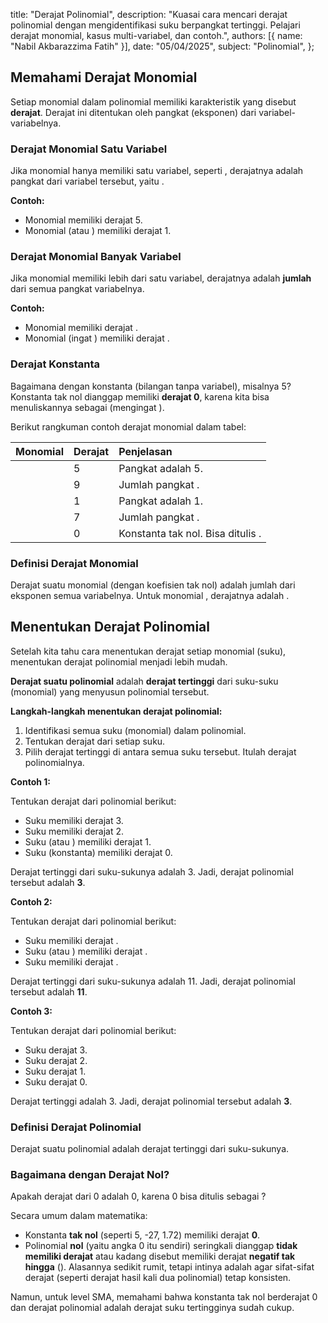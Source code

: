   title: "Derajat Polinomial",
  description: "Kuasai cara mencari derajat polinomial dengan mengidentifikasi suku berpangkat tertinggi. Pelajari derajat monomial, kasus multi-variabel, dan contoh.",
  authors: [{ name: "Nabil Akbarazzima Fatih" }],
  date: "05/04/2025",
  subject: "Polinomial",
};

## Memahami Derajat Monomial

Setiap monomial dalam polinomial memiliki karakteristik yang disebut **derajat**. Derajat ini ditentukan oleh pangkat (eksponen) dari variabel-variabelnya.

### Derajat Monomial Satu Variabel

Jika monomial hanya memiliki satu variabel, seperti <InlineMath math="ax^n" />, derajatnya adalah pangkat dari variabel tersebut, yaitu <InlineMath math="n" />.

**Contoh:**

- Monomial <InlineMath math="4x^5" /> memiliki derajat 5.
- Monomial <InlineMath math="0,12x" /> (atau <InlineMath math="0,12x^1" />) memiliki derajat 1.

### Derajat Monomial Banyak Variabel

Jika monomial memiliki lebih dari satu variabel, derajatnya adalah **jumlah** dari semua pangkat variabelnya.

**Contoh:**

- Monomial <InlineMath math="\frac{3}{4}x^2y^7" /> memiliki derajat <InlineMath math="2 + 7 = 9" />.
- Monomial <InlineMath math="2,17x^3yz^3" /> (ingat <InlineMath math="y = y^1" />) memiliki derajat <InlineMath math="3 + 1 + 3 = 7" />.

### Derajat Konstanta

Bagaimana dengan konstanta (bilangan tanpa variabel), misalnya 5? Konstanta tak nol dianggap memiliki **derajat 0**, karena kita bisa menuliskannya sebagai <InlineMath math="5x^0" /> (mengingat <InlineMath math="x^0 = 1" />).

Berikut rangkuman contoh derajat monomial dalam tabel:

| Monomial                                | Derajat | Penjelasan                                                   |
| :-------------------------------------- | :------ | :----------------------------------------------------------- |
| <InlineMath math="4x^5" />              | 5       | Pangkat <InlineMath math="x" /> adalah 5.                    |
| <InlineMath math="\frac{3}{4}x^2y^7" /> | 9       | Jumlah pangkat <InlineMath math="2+7=9" />.                  |
| <InlineMath math="0,12x" />             | 1       | Pangkat <InlineMath math="x" /> adalah 1.                    |
| <InlineMath math="2,17x^3yz^3" />       | 7       | Jumlah pangkat <InlineMath math="3+1+3=7" />.                |
| <InlineMath math="10" />                | 0       | Konstanta tak nol. Bisa ditulis <InlineMath math="10x^0" />. |

### Definisi Derajat Monomial

Derajat suatu monomial (dengan koefisien tak nol) adalah jumlah dari eksponen semua variabelnya. Untuk monomial <InlineMath math="ax^n" />, derajatnya adalah <InlineMath math="n" />.

## Menentukan Derajat Polinomial

Setelah kita tahu cara menentukan derajat setiap monomial (suku), menentukan derajat polinomial menjadi lebih mudah.

**Derajat suatu polinomial** adalah **derajat tertinggi** dari suku-suku (monomial) yang menyusun polinomial tersebut.

**Langkah-langkah menentukan derajat polinomial:**

1.  Identifikasi semua suku (monomial) dalam polinomial.
2.  Tentukan derajat dari setiap suku.
3.  Pilih derajat tertinggi di antara semua suku tersebut. Itulah derajat polinomialnya.

**Contoh 1:**

Tentukan derajat dari polinomial berikut:

<BlockMath math="8x^3 - 36x^2 + 54x - 27" />

- Suku <InlineMath math="8x^3" /> memiliki derajat 3.
- Suku <InlineMath math="-36x^2" /> memiliki derajat 2.
- Suku <InlineMath math="54x" /> (atau <InlineMath math="54x^1" />) memiliki derajat 1.
- Suku <InlineMath math="-27" /> (konstanta) memiliki derajat 0.

Derajat tertinggi dari suku-sukunya adalah 3. Jadi, derajat polinomial tersebut adalah **3**.

**Contoh 2:**

Tentukan derajat dari polinomial berikut:

<BlockMath math="5x^4y^2 + xy^2 - 2x^5y^6" />

- Suku <InlineMath math="5x^4y^2" /> memiliki derajat <InlineMath math="4 + 2 = 6" />.
- Suku <InlineMath math="xy^2" /> (atau <InlineMath math="x^1y^2" />) memiliki derajat <InlineMath math="1 + 2 = 3" />.
- Suku <InlineMath math="-2x^5y^6" /> memiliki derajat <InlineMath math="5 + 6 = 11" />.

Derajat tertinggi dari suku-sukunya adalah 11. Jadi, derajat polinomial tersebut adalah **11**.

**Contoh 3:**

Tentukan derajat dari polinomial berikut:

<BlockMath math="0,13x^3 + 1,56x^2 - 2,24x + 1,72" />

- Suku <InlineMath math="0,13x^3" /> derajat 3.
- Suku <InlineMath math="1,56x^2" /> derajat 2.
- Suku <InlineMath math="-2,24x" /> derajat 1.
- Suku <InlineMath math="1,72" /> derajat 0.

Derajat tertinggi adalah 3. Jadi, derajat polinomial tersebut adalah **3**.

### Definisi Derajat Polinomial

Derajat suatu polinomial adalah derajat tertinggi dari suku-sukunya.

### Bagaimana dengan Derajat Nol?

Apakah derajat dari 0 adalah 0, karena 0 bisa ditulis sebagai <InlineMath math="0x^0" />?

Secara umum dalam matematika:

- Konstanta **tak nol** (seperti 5, -27, 1.72) memiliki derajat **0**.
- Polinomial **nol** (yaitu angka 0 itu sendiri) seringkali dianggap **tidak memiliki derajat** atau kadang disebut memiliki derajat **negatif tak hingga** (<InlineMath math="-\infty" />). Alasannya sedikit rumit, tetapi intinya adalah agar sifat-sifat derajat (seperti derajat hasil kali dua polinomial) tetap konsisten.

Namun, untuk level SMA, memahami bahwa konstanta tak nol berderajat 0 dan derajat polinomial adalah derajat suku tertingginya sudah cukup.
